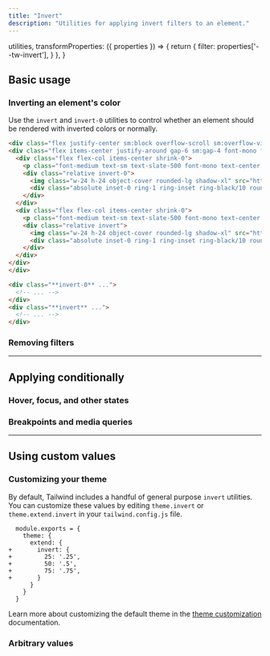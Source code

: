 ```yaml
---
title: "Invert"
description: "Utilities for applying invert filters to an element."
---
```



  utilities,
  transformProperties: ({ properties }) => {
    return {
      filter: properties['--tw-invert'],
    }
  },
}

## Basic usage

### Inverting an element's color

Use the `invert` and `invert-0` utilities to control whether an element should be rendered with inverted colors or normally.

```html {{ mode: 'example', p: 'none' }}
<div class="flex justify-center sm:block overflow-scroll sm:overflow-visible scroll-p-8">
<div class="flex items-center justify-around gap-6 sm:gap-4 font-mono font-bold shrink-0 p-8">
  <div class="flex flex-col items-center shrink-0">
    <p class="font-medium text-sm text-slate-500 font-mono text-center mb-3 dark:text-slate-400">invert-0</p>
    <div class="relative invert-0">
      <img class="w-24 h-24 object-cover rounded-lg shadow-xl" src="https://images.unsplash.com/photo-1554629947-334ff61d85dc?ixid=MnwxMjA3fDB8MHxwaG90by1wYWdlfHx8fGVufDB8fHx8&ixlib=rb-1.2.1&auto=format&fit=crop&w=320&h=320&q=80" />
      <div class="absolute inset-0 ring-1 ring-inset ring-black/10 rounded-lg"></div>
    </div>
  </div>
  <div class="flex flex-col items-center shrink-0">
    <p class="font-medium text-sm text-slate-500 font-mono text-center mb-3 dark:text-slate-400">invert</p>
    <div class="relative invert">
      <img class="w-24 h-24 object-cover rounded-lg shadow-xl" src="https://images.unsplash.com/photo-1554629947-334ff61d85dc?ixid=MnwxMjA3fDB8MHxwaG90by1wYWdlfHx8fGVufDB8fHx8&ixlib=rb-1.2.1&auto=format&fit=crop&w=320&h=320&q=80" />
      <div class="absolute inset-0 ring-1 ring-inset ring-black/10 rounded-lg"></div>
    </div>
  </div>
</div>
</div>
```

```html
<div class="**invert-0** ...">
  <!-- ... -->
</div>
<div class="**invert** ...">
  <!-- ... -->
</div>
```

### Removing filters

<RemovingFilters defaultClass="blur-md invert brightness-150" />

---

## <Heading ignore>Applying conditionally</Heading>

### <Heading ignore>Hover, focus, and other states</Heading>

<HoverFocusAndOtherStates defaultClass="invert" featuredClass="invert-0" />

### <Heading ignore>Breakpoints and media queries</Heading>

<BreakpointsAndMediaQueries defaultClass="invert" featuredClass="invert-0" />

---

## Using custom values

### Customizing your theme

By default, Tailwind includes a handful of general purpose `invert` utilities. You can customize these values by editing `theme.invert` or `theme.extend.invert` in your `tailwind.config.js` file.

```diff-js {{ filename: 'tailwind.config.js' }}
  module.exports = {
    theme: {
      extend: {
+       invert: {
+         25: '.25',
+         50: '.5',
+         75: '.75',
+       }
      }
    }
  }
```

Learn more about customizing the default theme in the [theme customization](/docs/theme#customizing-the-default-theme) documentation.

### Arbitrary values

<ArbitraryValues property="invert" featuredClass="invert-[.25]" />
